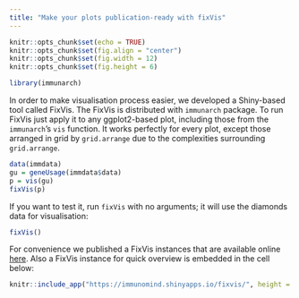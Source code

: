 ```yaml
---
title: "Make your plots publication-ready with fixVis"
---
```



<!--
%\VignetteEngine{knitr::rmarkdown}
%\VignetteIndexEntry{Make your plots publication-ready with fixVis}
%\VignettePackage{immunarch}
-->



```r
knitr::opts_chunk$set(echo = TRUE)
knitr::opts_chunk$set(fig.align = "center")
knitr::opts_chunk$set(fig.width = 12)
knitr::opts_chunk$set(fig.height = 6)

library(immunarch)
```

In order to make visualisation process easier, we developed a Shiny-based tool called FixVis. The FixVis is distributed with `immunarch` package. To run FixVis just apply it to any ggplot2-based plot, including those from the `immunarch`'s `vis` function. It works perfectly for every plot, except those arranged in grid by `grid.arrange` due to the complexities surrounding `grid.arrange`.

```r
data(immdata)
gu = geneUsage(immdata$data)
p = vis(gu)
fixVis(p)
```

If you want to test it, run `fixVis` with no arguments; it will use the diamonds data for visualisation:

```r
fixVis()
```

For convenience we published a FixVis instances that are available online [here](https://immunomind.shinyapps.io/fixvis/). Also a FixVis instance for quick overview is embedded in the cell below:

```r
knitr::include_app("https://immunomind.shinyapps.io/fixvis/", height = "800px")
```
